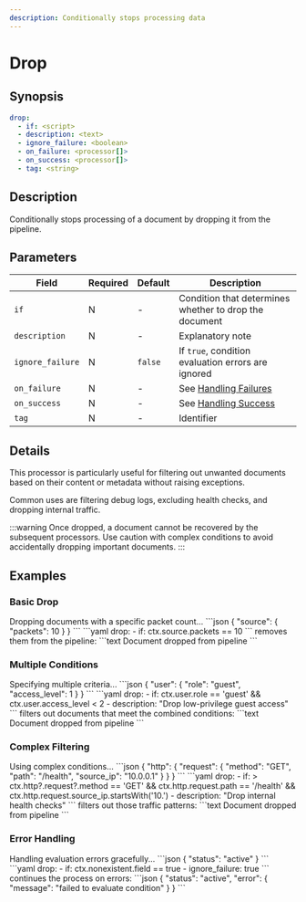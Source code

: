 ```yaml
---
description: Conditionally stops processing data
---
```


# Drop

## Synopsis

```yaml {2}
drop:
  - if: <script>
  - description: <text>
  - ignore_failure: <boolean>
  - on_failure: <processor[]>
  - on_success: <processor[]>
  - tag: <string>
```

## Description

Conditionally stops processing of a document by dropping it from the pipeline.

## Parameters

|Field|Required|Default|Description|
|---|---|---|---|
|`if`|N|-|Condition that determines whether to drop the document|
|`description`|N|-|Explanatory note|
|`ignore_failure`|N|`false`|If `true`, condition evaluation errors are ignored|
|`on_failure`|N|-|See [Handling Failures](../handling-failures.mdx)|
|`on_success`|N|-|See [Handling Success](../handling-success.mdx)|
|`tag`|N|-|Identifier|

## Details

This processor is particularly useful for filtering out unwanted documents based on their content or metadata without raising exceptions.

Common uses are filtering debug logs, excluding health checks, and dropping internal traffic.

:::warning
Once dropped, a document cannot be recovered by the subsequent processors. Use caution with complex conditions to avoid accidentally dropping important documents.
:::

## Examples

### Basic Drop

<ExampleGrid>
  <CommentCol>
    Dropping documents with a specific packet count...
  </CommentCol>
  <CodeCol>
    ```json
    {
      "source": {
        "packets": 10
      }
    }
    ```
    ```yaml
    drop:
      - if: ctx.source.packets == 10
    ```
  </CodeCol>
  <CommentCol>
    removes them from the pipeline:
  </CommentCol>
  <CodeCol>
    ```text
    Document dropped from pipeline
    ```
  </CodeCol>
</ExampleGrid>

### Multiple Conditions

<ExampleGrid>
  <CommentCol>
    Specifying multiple criteria...
  </CommentCol>
  <CodeCol>
    ```json
    {
      "user": {
        "role": "guest",
        "access_level": 1
      }
    }
    ```
    ```yaml
    drop:
      - if: ctx.user.role == 'guest' && ctx.user.access_level < 2
      - description: "Drop low-privilege guest access"
    ```
  </CodeCol>
  <CommentCol>
    filters out documents that meet the combined conditions:
  </CommentCol>
  <CodeCol>
    ```text
    Document dropped from pipeline
    ```
  </CodeCol>
</ExampleGrid>

### Complex Filtering

<ExampleGrid>
  <CommentCol>
    Using complex conditions...
  </CommentCol>
  <CodeCol>
    ```json
    {
      "http": {
        "request": {
          "method": "GET",
          "path": "/health",
          "source_ip": "10.0.0.1"
        }
      }
    }
    ```
    ```yaml
    drop:
      - if: >
          ctx.http?.request?.method == 'GET' &&
          ctx.http.request.path == '/health' &&
          ctx.http.request.source_ip.startsWith('10.')
      - description: "Drop internal health checks"
    ```
  </CodeCol>
  <CommentCol>
    filters out those traffic patterns:
  </CommentCol>
  <CodeCol>
    ```text
    Document dropped from pipeline
    ```
  </CodeCol>
</ExampleGrid>

### Error Handling

<ExampleGrid>
  <CommentCol>
    Handling evaluation errors gracefully...
  </CommentCol>
  <CodeCol>
    ```json
    {
      "status": "active"
    }
    ```
    ```yaml
    drop:
      - if: ctx.nonexistent.field == true
      - ignore_failure: true
    ```
  </CodeCol>
  <CommentCol>
    continues the process on errors:
  </CommentCol>
  <CodeCol>
    ```json
    {
      "status": "active",
      "error": {
        "message": "failed to evaluate condition"
      }
    }
    ```
  </CodeCol>
</ExampleGrid>
